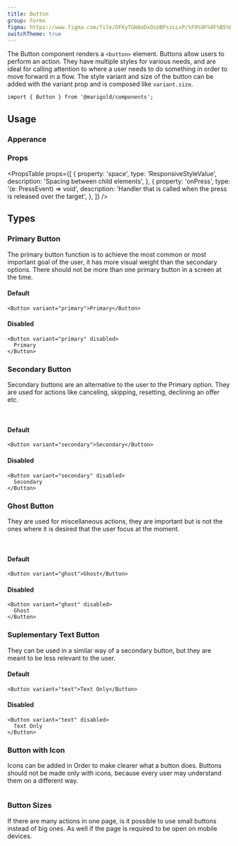 ```yaml
---
title: Button
group: Forms
figma: https://www.figma.com/file/DFKyTGHAoDxOsUBPszLLxP/%F0%9F%8F%B5%EF%B8%8FMarigold?node-id=11%3A269
switchTheme: true
---
```


The Button component renders a `<button>` element.
Buttons allow users to perform an action.
They have multiple styles for various needs, and are ideal for calling attention to where a user needs to do something in order to move forward in a flow.
The style variant and size of the button can be added with the variant prop and is composed like `variant.size`.

<Preview>
  <ButtonVariantDemo />
</Preview>

```tsx onlyCode
import { Button } from '@marigold/components';
```

## Usage

### Apperance

<AppearanceTable component={title} />

### Props

<PropsTable
  props={[
    {
      property: 'space',
      type: 'ResponsiveStyleValue<string>',
      description: 'Spacing between child elements',
    },
    {
      property: 'onPress',
      type: '(e: PressEvent) => void',
      description:
        'Handler that is called when the press is released over the target',
    },
  ]}
/>

## Types

### Primary Button

The primary button function is to achieve the most common or most important goal of the user, it has more visual weight than the secondary options. There should not be more than one primary button in a screen at the time.

#### Default

```tsx preview
<Button variant="primary">Primary</Button>
```

#### Disabled

```tsx preview
<Button variant="primary" disabled>
  Primary
</Button>
```

### Secondary Button

Secondary buttons are an alternative to the user to the Primary option. They are used for actions like canceling, skipping, resetting, declining an offer etc.

<br />

#### Default

```tsx preview
<Button variant="secondary">Secondary</Button>
```

#### Disabled

```tsx preview
<Button variant="secondary" disabled>
  Secondary
</Button>
```

### Ghost Button

They are used for miscellaneous actions, they are important but is not the ones where it is desired that the user focus at the moment.

<br />

#### Default

```tsx preview
<Button variant="ghost">Ghost</Button>
```

#### Disabled

```tsx preview
<Button variant="ghost" disabled>
  Ghost
</Button>
```

### Suplementary Text Button

They can be used in a similar way of a secondary button, but they are meant to be less relevant to the user.

#### Default

```tsx preview
<Button variant="text">Text Only</Button>
```

#### Disabled

```tsx preview
<Button variant="text" disabled>
  Text Only
</Button>
```

### Button with Icon

Icons can be added in Order to make clearer what a button does. Buttons should not be made only with icons, because every user may understand them on a different way.

```tsx preview file=components/Button/button-icon.demo.tsx

```

### Button Sizes

If there are many actions in one page, is it possible to use small buttons instead of big ones. As well if the page is required to be open on mobile devices.

```tsx preview file=components/Button/button-size.demo.tsx

```
